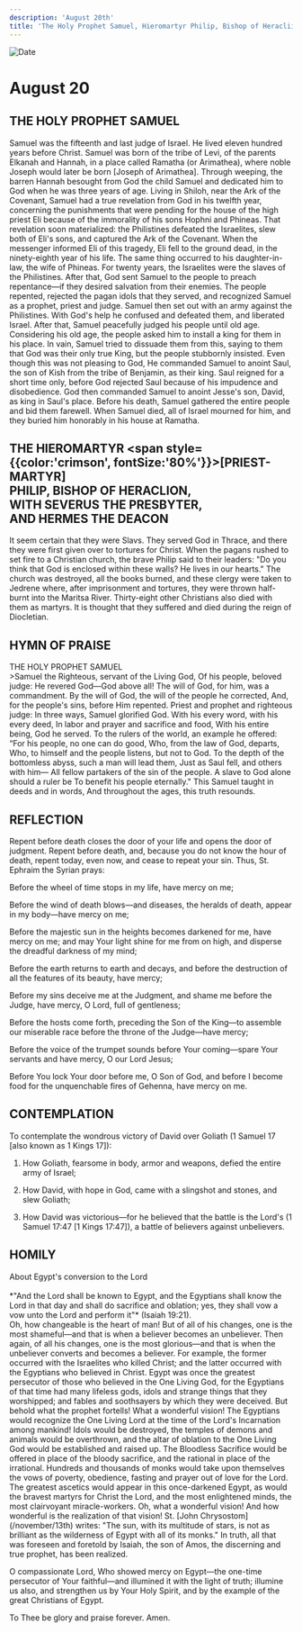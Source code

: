 ```yaml
---
description: 'August 20th'
title: 'The Holy Prophet Samuel, Hieromartyr Philip, Bishop of Heracliion with Severus the Priest and Hermes the Deacon'
---
```


<CustomPaginator />
<RunningHead />

<Image src="/title-imprint.png" height={68} width={50} alt="Date" className="title-imprint"/>

# <div id="date">August <Image className="four-dot" src="/four-dot.png" height={15} width={15} alt="" />20</div>

## THE HOLY PROPHET SAMUEL

Samuel was the fifteenth and last judge of Israel. He lived eleven hundred years before Christ. Samuel was born of the tribe of Levi, of the parents Elkanah and Hannah, in a place called Ramatha (or Arimathea), where noble Joseph would later be born [Joseph of Arimathea]. Through weeping, the barren Hannah besought from God the child Samuel and dedicated him to God when he was three years of age. Living in Shiloh, near the Ark of the Covenant, Samuel had a true revelation from God in his twelfth year, concerning the punishments that were pending for the house of the high priest Eli because of the immorality of his sons Hophni and Phineas. That revelation soon materialized: the Philistines defeated the Israelites, slew both of Eli's sons, and captured the Ark of the Covenant. When the messenger informed Eli of this tragedy, Eli fell to the ground dead, in the ninety-eighth year of his life. The same thing occurred to his daughter-in-law, the wife of Phineas. For twenty years, the Israelites were the slaves of the Philistines. After that, God sent Samuel to the people to preach repentance—if they desired salvation from their enemies. The people repented, rejected the pagan idols that they served, and recognized Samuel as a prophet, priest and judge. Samuel then set out with an army against the Philistines. With God's help he confused and defeated them, and liberated Israel. After that, Samuel peacefully judged his people until old age. Considering his old age, the people asked him to install a king for them in his place. In vain, Samuel tried to dissuade them from this, saying to them that God was their only true King, but the people stubbornly insisted. Even though this was not pleasing to God, He commanded Samuel to anoint Saul, the son of Kish from the tribe of Benjamin, as their king. Saul reigned for a short time only, before God rejected Saul because of his impudence and disobedience. God then commanded Samuel to anoint Jesse's son, David, as king in Saul's place. Before his death, Samuel gathered the entire people and bid them farewell. When Samuel died, all of Israel mourned for him, and they buried him honorably in his house at Ramatha.

## THE HIEROMARTYR <span style={{color:'crimson', fontSize:'80%'}}>[PRIEST-MARTYR]</span> <br />PHILIP, BISHOP OF HERACLION,<br />WITH SEVERUS THE PRESBYTER,<br />AND HERMES THE DEACON

It seem certain that they were Slavs. They served God in Thrace, and there they were first given over to tortures for Christ. When the pagans rushed to set fire to a Christian church, the brave Philip said to their leaders: "Do you think that God is enclosed within these walls? He lives in our hearts." The church was destroyed, all the books burned, and these clergy were taken to Jedrene where, after imprisonment and tortures, they were thrown half-burnt into the Maritsa River. Thirty-eight other Christians also died with them as martyrs. It is thought that they suffered and died during the reign of Diocletian.


## HYMN OF PRAISE
<div style={{textAlign:'center', color:'crimson', fontWeight:'bold'}}>
THE HOLY PROPHET SAMUEL
</div>
>Samuel the Righteous, servant of the Living God,  
Of his people, beloved judge:  
He revered God—God above all!  
The will of God, for him, was a commandment.  
By the will of God, the will of the people he corrected,  
And, for the people's sins, before Him repented.  
Priest and prophet and righteous judge:  
In three ways, Samuel glorified God.  
With his every word, with his every deed,  
In labor and prayer and sacrifice and food,  
With his entire being, God he served.  
To the rulers of the world, an example he offered:  
“For his people, no one can do good,  
Who, from the law of God, departs,  
Who, to himself and the people listens, but not to God.  
To the depth of the bottomless abyss, such a man will lead them,  
Just as Saul fell, and others with him—  
All fellow partakers of the sin of the people.  
A slave to God alone should a ruler be  
To benefit his people eternally."  
This Samuel taught in deeds and in words,  
And throughout the ages, this truth resounds.  


## REFLECTION

Repent before death closes the door of your life and opens the door of judgment. Repent before death, and, because you do not know the hour of death, repent today, even now, and cease to repeat your sin. Thus, St. Ephraim the Syrian prays:

Before the wheel of time stops in my life, have mercy on me;

Before the wind of death blows—and diseases, the heralds of death, appear in my body—have mercy on me;

Before the majestic sun in the heights becomes darkened for me, have mercy on me; and may Your light shine for me from on high, and disperse the dreadful darkness of my mind;

Before the earth returns to earth and decays, and before the destruction of all the features of its beauty, have mercy;

Before my sins deceive me at the Judgment, and shame me before the Judge, have mercy, O Lord, full of gentleness;

Before the hosts come forth, preceding the Son of the King—to assemble our miserable race before the throne of the Judge—have mercy;

Before the voice of the trumpet sounds before Your coming—spare Your servants and have mercy, O our Lord Jesus;

Before You lock Your door before me, O Son of God, and before I become food for the unquenchable fires of Gehenna, have mercy on me.


## CONTEMPLATION

To contemplate the wondrous victory of David over Goliath (1 Samuel 17 [also known as 1 Kings 17]):

1. How Goliath, fearsome in body, armor and weapons, defied the entire army of Israel;

2. How David, with hope in God, came with a slingshot and stones, and slew Goliath;

3. How David was victorious—for he believed that the battle is the Lord's (1 Samuel 17:47 [1 Kings 17:47]), a battle of believers against unbelievers.


## HOMILY
<div style={{textAlign:'center', color:'crimson', fontWeight:'bold'}}>
About Egypt's conversion to the Lord
</div>
<br />
<div style={{textAlign:'right'}}>
*"And the Lord shall be known to Egypt, and the Egyptians shall know the Lord in that day and shall do sacrifice and oblation; yes, they shall vow a vow unto the Lord and perform it"* (Isaiah 19:21).
</div>
Oh, how changeable is the heart of man! But of all of his changes, one is the most shameful—and that is when a believer becomes an unbeliever. Then again, of all his changes, one is the most glorious—and that is when the unbeliever converts and becomes a believer. For example, the former occurred with the Israelites who killed Christ; and the latter occurred with the Egyptians who believed in Christ. Egypt was once the greatest persecutor of those who believed in the One Living God, for the Egyptians of that time had many lifeless gods, idols and strange things that they worshipped; and fables and soothsayers by which they were deceived. But behold what the prophet fortells! What a wonderful vision! The Egyptians would recognize the One Living Lord at the time of the Lord's Incarnation among mankind! Idols would be destroyed, the temples of demons and animals would be overthrown, and the altar of oblation to the One Living God would be established and raised up. The Bloodless Sacrifice would be offered in place of the bloody sacrifice, and the rational in place of the irrational. Hundreds and thousands of monks would take upon themselves the vows of poverty, obedience, fasting and prayer out of love for the Lord. The greatest ascetics would appear in this once-darkened Egypt, as would the bravest martyrs for Christ the Lord, and the most enlightened minds, the most clairvoyant miracle-workers. Oh, what a wonderful vision! And how wonderful is the realization of that vision! St. [John Chrysostom](/november/13th) writes: "The sun, with its multitude of stars, is not as brilliant as the wilderness of Egypt with all of its monks." In truth, all that was foreseen and foretold by Isaiah, the son of Amos, the discerning and true prophet, has been realized.

O compassionate Lord, Who showed mercy on Egypt—the one-time persecutor of Your faithful—and illumined it with the light of truth; illumine us also, and strengthen us by Your Holy Spirit, and by the example of the great Christians of Egypt.

To Thee be glory and praise forever. Amen.